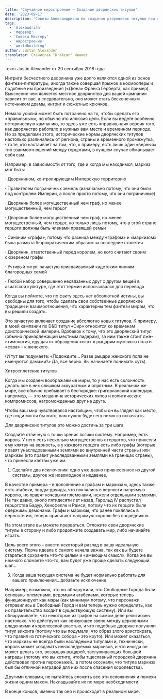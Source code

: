 ```yaml
---
title: 'Случайное миростроение – Создание дворянских титулов'
date: '2023-09-17'
description: 'Советы Александриана по созданию дворянских титулов при создании сеттинга '
tags:
  - 'Alexandrian'
  - 'перевод'
  - 'Советы Мастеру'
  - 'миростроение'
  - 'worldbuilding'
author: Justin Alexander
translator: Станислав "Drakzar" Иванов
---
```


текст Justin Alexander от 20 сентября 2018 года

Интриги бесчестного дворянина уже долго являются одной из основ фэнтези-литературы, иногда также совершая прыжок в космооперы и подобные им произведения («Дюна» Фрэнка Герберта, как пример). Выяснение чем является местное дворянство для вашей кампании зависит от вас, а следовательно, оно может стать бесконечным источником драмы, интриг и сюжетных крючков.

Немало усилий может быть потрачено на то, чтобы сделать его «правильным», но обычно это иллюзия цели. Если вы ведете особенно историческую кампанию, то здесь уже есть «правильная» версия того, как дворянство работало в нужных вам месте и временном периоде. Но за пределами этого, исторические нормы дворянских титулов настолько различались от региона, страны и временного промежутка, что те, кто настаивает на том, что, к примеру, есть лишь один «верный» тип взаимоотношений между герцогами, в лучшем случае обманывает себя сам.

Например, в зависимости от того, где и когда мы находимся, маркиз мог быть:

· Дворянином, контролирующим Имперскую территорию

· Правителем пограничных земель (изначально потому, что они были под контролем Империи, а после просто потому, что они пограничные)

· Дворянин более могущественный чем граф, но менее могущественный, чем герцог

· Дворянин более могущественный чем граф, но менее могущественный, чем герцог, но только лишь потому, что в этой стране герцоги должны быть членами правящей семьи

· Синоним «графа», потому что разница между «графом» и «маркизом» была размыта бюрократическим образом за последние столетия

· Дворянин, ответственный перед королем, но кого считают своим сюзереном графы

· Учтивый титул, зачастую присваиваемый кадетским линиям благородных семей

· Любой набор совершенно несвязанных друг с другом вещей в азиатской культуре, где этот термин использовался для перевода

Когда вы поймете, что по факту здесь нет абсолютной истины, вы свободны для того, чтобы сделать свои собственные дворянские традиции и взаимоотношения, что характерны тем фэнтези мирам, что вы решили создать.

Это зачастую включает создание абсолютно новых титулов. К примеру, в моей кампании по D&D титул «Сир» относится ко временам доисторической империи. Вдобавок к тому, что это дворянский титул (обычно принадлежащий местным лидерам), за ним также стоит лже-этимология, идущая от обращения «сэр» к рыцарям мужского пола и «сэра» - к женского.

(И тут вы подумаете: «Подождите… Разве рыцари женского пола не именуются дамами?» Да, все верно. Вы начинаете понимать суть).

Хитросплетение титулов

Когда мы создаем воображаемые миры, то у нас есть склонность делать все в них слишком аккуратным и опрятным. В реальном же мире, все обычно пребывает в беспорядке: григорианский календарь, например, — это мешанина исторических ляпов и политических компромиссов, нагроможденных друг на друга.

Чтобы ваш мир чувствовался настоящим, чтобы он выглядел как место, где люди могли бы жить, вам нужно будет его немного испачкать.

Для дворянских титулов это можно достичь за три шага:

Создайте отличную с точки зрения логики систему.
Например, есть король. У него есть несколько могущественных герцогов, что принесли ему клятву на верность, а у каждого герцога есть либо графы (которые правят унаследованными землями во внутренней части страны) или маркизы (кто правит унаследованными землями на границах страны), что принесли клятвы уже им.

1. Сделайте два исключения: одно уже давно привнесенное из другой системы, другое же новомодное и недавнее.

В качестве примера – в дополнение к графам и маркизам, здесь также есть атабеки, лорды-друиды, что поклялись в верности напрямую королю, но правят кочевыми племенами, нежели отдельными землями. Не так давно, около пятидесяти лет назад, Гарольд IV распустил герцогства Бадур, Хенсфелле и Рамси, потому что их герцоги были одержимы демонами. Графы и маркизы, что ранее поклялись в верности им, теперь присягают напрямую королю без посредников.

На этом этапе вы можете прерваться. Отложите свои дворянские титулы в сторону и либо продолжите создавать мир, либо начинайте играть.

Цель всего этого – внести некоторый разлад в вашу идеальную систему. Порча идеала с самого начала важна, так как вы будете стараться сохранить что-то целым и «имеющим смысл». Когда же вы немного сломаете что-то, вам будет уже проще сделать следующий шаг…

3. Когда ваша текущая система не будет нормально работать для вашего приключения…добавьте исключение.

Например, возможно, что вы обнаружили, что Свободные Города были основаны племенами, ведомыми атабеками, которые теперь функционируют как мэры (как минимум потому, что персонажи отправились в Свободный Город и вам теперь нужно определить, как их правительство входит в существующую систему). Или вы обнаруживаете, что некоторые из графов на самом деле религиозны настолько, что действуют как связующее звено между церковными владениями и королевской властью, и что подобные дворяне получили титул виконта (потому что вы подумали, что образ злого аристократа, что правил из готического собора – это круто). Или может оказаться, что маркизы не всегда были наследными титулами и, технически, король может создавать ненаследуемых маркизов, и что иногда он может делать это, возвышая рыцарей, заслуживающих большой награды (потому что вы хотите, чтобы тщеславный городской дворянин действовал против персонажей…а потом осознали, что титула маркиза был бы отличной наградой для них после спасения королевства).

Другими словами, не пытайтесь сложить все эти осложнения и помехи жизни одним махом. Накладывайте их по мере необходимости.

В конце концов, именно так оно и происходит в реальном мире.
